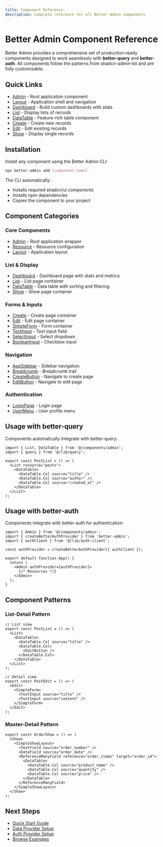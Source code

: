```yaml
---
title: Component Reference
description: Complete reference for all Better Admin components
---
```


# Better Admin Component Reference

Better Admin provides a comprehensive set of production-ready components designed to work seamlessly with **better-query** and **better-auth**. All components follow the patterns from shadcn-admin-kit and are fully customizable.

## Quick Links

- [Admin](/docs/better-admin/components/admin) - Root application component
- [Layout](/docs/better-admin/components/layout) - Application shell and navigation
- [Dashboard](/docs/better-admin/components/dashboard) - Build custom dashboards with stats
- [List](/docs/better-admin/components/list) - Display lists of records
- [DataTable](/docs/better-admin/components/data-table) - Feature-rich table component
- [Create](/docs/better-admin/components/create) - Create new records
- [Edit](/docs/better-admin/components/edit) - Edit existing records
- [Show](/docs/better-admin/components/show) - Display single records

## Installation

Install any component using the Better Admin CLI:

```bash title="Terminal"
npx better-admin add [component-name]
```

The CLI automatically:
- Installs required shadcn/ui components
- Installs npm dependencies
- Copies the component to your project

## Component Categories

### Core Components
- [Admin](/docs/better-admin/components/admin) - Root application wrapper
- [Resource](/docs/better-admin/components/resource) - Resource configuration
- [Layout](/docs/better-admin/components/layout) - Application layout

### List & Display
- [Dashboard](/docs/better-admin/components/dashboard) - Dashboard page with stats and metrics
- [List](/docs/better-admin/components/list) - List page container
- [DataTable](/docs/better-admin/components/data-table) - Data table with sorting and filtering
- [Show](/docs/better-admin/components/show) - Show page container

### Forms & Inputs
- [Create](/docs/better-admin/components/create) - Create page container
- [Edit](/docs/better-admin/components/edit) - Edit page container
- [SimpleForm](/docs/better-admin/components/simple-form) - Form container
- [TextInput](/docs/better-admin/components/text-input) - Text input field
- [SelectInput](/docs/better-admin/components/select-input) - Select dropdown
- [BooleanInput](/docs/better-admin/components/boolean-input) - Checkbox input

### Navigation
- [AppSidebar](/docs/better-admin/components/app-sidebar) - Sidebar navigation
- [Breadcrumb](/docs/better-admin/components/breadcrumb) - Breadcrumb trail
- [CreateButton](/docs/better-admin/components/create-button) - Navigate to create page
- [EditButton](/docs/better-admin/components/edit-button) - Navigate to edit page

### Authentication
- [LoginPage](/docs/better-admin/components/login-page) - Login page
- [UserMenu](/docs/better-admin/components/user-menu) - User profile menu

## Usage with better-query

Components automatically integrate with better-query:

```tsx
import { List, DataTable } from '@/components/admin';
import { query } from '@/lib/query';

export const PostList = () => (
  <List resource="posts">
    <DataTable>
      <DataTable.Col source="title" />
      <DataTable.Col source="author" />
      <DataTable.Col source="created_at" />
    </DataTable>
  </List>
);
```

## Usage with better-auth

Components integrate with better-auth for authentication:

```tsx
import { Admin } from '@/components/admin';
import { createBetterAuthProvider } from 'better-admin';
import { authClient } from '@/lib/auth-client';

const authProvider = createBetterAuthProvider({ authClient });

export default function App() {
  return (
    <Admin authProvider={authProvider}>
      {/* Resources */}
    </Admin>
  );
}
```

## Component Patterns

### List-Detail Pattern

```tsx
// List view
export const PostList = () => (
  <List>
    <DataTable>
      <DataTable.Col source="title" />
      <DataTable.Col>
        <EditButton />
      </DataTable.Col>
    </DataTable>
  </List>
);

// Detail view
export const PostEdit = () => (
  <Edit>
    <SimpleForm>
      <TextInput source="title" />
      <TextInput source="content" />
    </SimpleForm>
  </Edit>
);
```

### Master-Detail Pattern

```tsx
export const OrderShow = () => (
  <Show>
    <SimpleShowLayout>
      <TextField source="order_number" />
      <DateField source="order_date" />
      <ReferenceManyField reference="order_items" target="order_id">
        <DataTable>
          <DataTable.Col source="product_name" />
          <DataTable.Col source="quantity" />
          <DataTable.Col source="price" />
        </DataTable>
      </ReferenceManyField>
    </SimpleShowLayout>
  </Show>
);
```

## Next Steps

- [Quick Start Guide](/docs/better-admin/quick-start)
- [Data Provider Setup](/docs/better-admin/data-provider)
- [Auth Provider Setup](/docs/better-admin/auth-provider)
- [Browse Examples](/docs/better-admin/examples)

